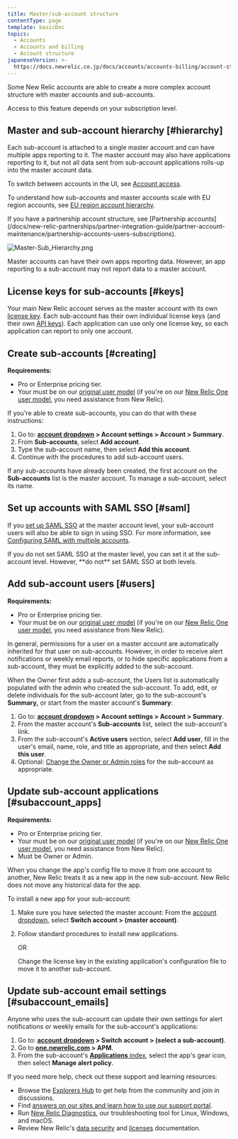 ```yaml
---
title: Master/sub-account structure
contentType: page
template: basicDoc
topics:
  - Accounts
  - Accounts and billing
  - Account structure
japaneseVersion: >-
  https://docs.newrelic.co.jp/docs/accounts/accounts-billing/account-structure/mastersub-account-structure
---
```


Some New Relic accounts are able to create a more complex account structure with master accounts and sub-accounts.

<Callout variant="important">
  Access to this feature depends on your subscription level.
</Callout>

## Master and sub-account hierarchy [#hierarchy]

Each sub-account is attached to a single master account and can have multiple apps reporting to it. The master account may also have applications reporting to it, but not all data sent from sub-account applications rolls-up into the master account data.

To switch between accounts in the UI, see [Account access](/docs/accounts/accounts-billing/general-account-settings/factors-affecting-access-features-data#account-access).

To understand how sub-accounts and master accounts scale with EU region accounts, see [EU region account hierarchy](/docs/using-new-relic/welcome-new-relic/getting-started/introduction-eu-region-data-center#global-account-hierarchy).

<Callout variant="tip">
  If you have a partnership account structure, see [Partnership accounts](/docs/new-relic-partnerships/partner-integration-guide/partner-account-maintenance/partnership-accounts-users-subscriptions).
</Callout>

![Master-Sub_Hierarchy.png](./images/Master-Sub_Hierarchy.png "Master-Sub_Hierarchy.png")

Master accounts can have their own apps reporting data. However, an app reporting to a sub-account may not report data to a master account.

## License keys for sub-accounts [#keys]

Your main New Relic account serves as the master account with its own [license key](/docs/accounts-partnerships/accounts/account-setup/license-key). Each sub-account has their own individual license keys (and their own [API keys](/docs/apis/rest-api-v2/requirements/rest-api-key)). Each application can use only one license key, so each application can report to only one account.

## Create sub-accounts [#creating]

**Requirements:**

* Pro or Enterprise pricing tier.
* Your must be on our [original user model](/docs/accounts/original-accounts-billing/original-product-based-pricing/overview-changes-pricing-user-model#user-models) (if you're on our [New Relic One user model](/docs/accounts/original-accounts-billing/original-product-based-pricing/overview-changes-pricing-user-model#user-models), you need assistance from New Relic).

If you're able to create sub-accounts, you can do that with these instructions:

1. Go to: **[account dropdown](/docs/accounts-partnerships/education/getting-started-new-relic/glossary#account-dropdown) > Account settings > Account > Summary**.
2. From **Sub-accounts**, select **Add account**.
3. Type the sub-account name, then select **Add this account**.
4. Continue with the procedures to add sub-account users.

If any sub-accounts have already been created, the first account on the **Sub-accounts** list is the master account. To manage a sub-account, select its name.

## Set up accounts with SAML SSO [#saml]

If you [set up SAML SSO](/docs/accounts-partnerships/accounts/saml-single-sign/setting-sso) at the master account level, your sub-account users will also be able to sign in using SSO. For more information, see [Configuring SAML with multiple accounts](/docs/accounts-partnerships/accounts/saml-single-sign/configuring-saml-multiple-accounts).

<Callout variant="important">
  If you do not set SAML SSO at the master level, you can set it at the sub-account level. However, **do not** set SAML SSO at both levels.
</Callout>

## Add sub-account users [#users]

**Requirements:**

* Pro or Enterprise pricing tier.
* Your must be on our [original user model](/docs/accounts/original-accounts-billing/original-product-based-pricing/overview-changes-pricing-user-model#user-models) (if you're on our [New Relic One user model](/docs/accounts/original-accounts-billing/original-product-based-pricing/overview-changes-pricing-user-model#user-models), you need assistance from New Relic).

In general, permissions for a user on a master account are automatically inherited for that user on sub-accounts. However, in order to receive alert notifications or weekly email reports, or to hide specific applications from a sub-account, they must be explicitly added to the sub-account.

When the Owner first adds a sub-account, the Users list is automatically populated with the admin who created the sub-account. To add, edit, or delete individuals for the sub-account later, go to the sub-account's **Summary,** or start from the master account's **Summary**:

1. Go to: **[account dropdown](/docs/accounts-partnerships/education/getting-started-new-relic/glossary#account-dropdown) > Account settings > Account > Summary**.
2. From the master account's **Sub-accounts** list, select the sub-account's link.
3. From the sub-account's **Active users** section, select **Add user**, fill in the user's email, name, role, and title as appropriate, and then select **Add this user**.
4. Optional: [Change the Owner or Admin roles](/docs/accounts-partnerships/accounts/account-setup/adding-updating-users) for the sub-account as appropriate.

## Update sub-account applications [#subaccount_apps]

**Requirements:**

* Pro or Enterprise pricing tier.
* Your must be on our [original user model](/docs/accounts/original-accounts-billing/original-product-based-pricing/overview-changes-pricing-user-model#user-models) (if you're on our [New Relic One user model](/docs/accounts/original-accounts-billing/original-product-based-pricing/overview-changes-pricing-user-model#user-models), you need assistance from New Relic).
* Must be Owner or Admin.

When you change the app's config file to move it from one account to another, New Relic treats it as a new app in the new sub-account. New Relic does not move any historical data for the app.

To install a new app for your sub-account:

1. Make sure you have selected the master account: From the [account dropdown](/docs/accounts-partnerships/education/getting-started-new-relic/glossary#account-dropdown), select **Switch account > (master account)**.
2. Follow standard procedures to install new applications.

   OR

   Change the license key in the existing application's configuration file to move it to another sub-account.

## Update sub-account email settings [#subaccount_emails]

Anyone who uses the sub-account can update their own settings for alert notifications or weekly emails for the sub-account's applications:

1. Go to: **[account dropdown](/docs/accounts-partnerships/education/getting-started-new-relic/glossary#account-dropdown) > Switch account > (select a sub-account)**.
2. Go to **[one.newrelic.com](http://one.newrelic.com) > APM**.
3. From the sub-account's [**Applications** index](/docs/apm/applications-menu/monitoring/viewing-your-applications-index), select the app's gear <Icon name="fe-settings"/>
   icon, then select **Manage alert policy**.

If you need more help, check out these support and learning resources:

* Browse the [Explorers Hub](https://discuss.newrelic.com/) to get help from the community and join in discussions.
* Find [answers on our sites and learn how to use our support portal](/docs/using-new-relic/welcome-new-relic/get-started/find-help-use-support-portal).
* Run [New Relic Diagnostics](/docs/using-new-relic/cross-product-functions/troubleshooting/new-relic-diagnostics), our troubleshooting tool for Linux, Windows, and macOS.
* Review New Relic's [data security](/docs/security) and [licenses](/docs/licenses) documentation.
